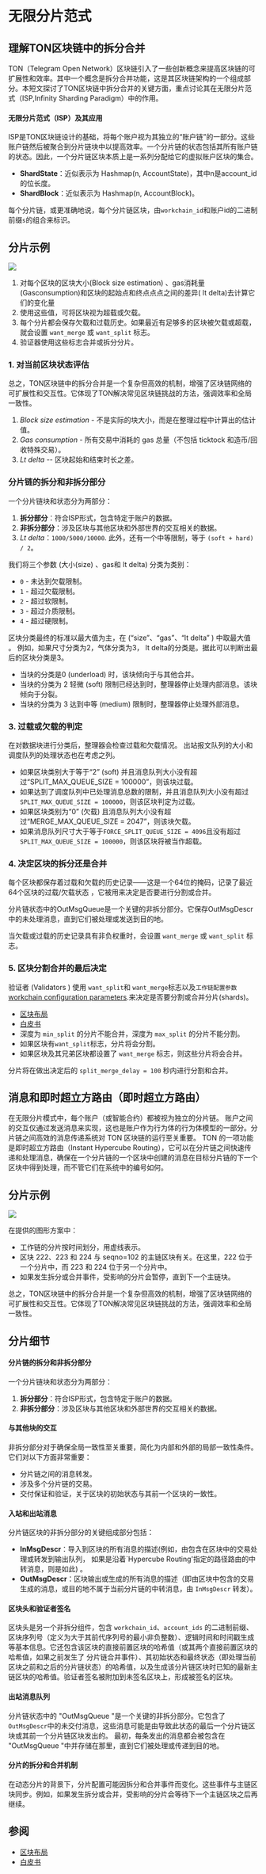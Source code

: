 # 无限分片范式

## 理解TON区块链中的拆分合并

TON（Telegram Open Network）区块链引入了一些创新概念来提高区块链的可扩展性和效率。其中一个概念是拆分合并功能，这是其区块链架构的一个组成部分。本短文探讨了TON区块链中拆分合并的关键方面，重点讨论其在无限分片范式（ISP,Infinity Sharding Paradigm）中的作用。

#### 无限分片范式（ISP）及其应用

ISP是TON区块链设计的基础，将每个账户视为其独立的“账户链”的一部分。这些账户链然后被聚合到分片链块中以提高效率。一个分片链的状态包括其所有账户链的状态。因此，一个分片链区块本质上是一系列分配给它的虚拟账户区块的集合。

- **ShardState**：近似表示为 Hashmap(n, AccountState)，其中n是account_id的位长度。
- **ShardBlock**：近似表示为 Hashmap(n, AccountBlock)。

每个分片链，或更准确地说，每个分片链区块，由`workchain_id`和账户id的二进制前缀`s`的组合来标识。

## 分片示例

![](/img/docs/blockchain-fundamentals/split-merge.svg)

1. 对每个区块的区块大小(Block size estimation) 、gas消耗量(Gasconsumption)和区块的起始点和终点点点之间的差异( lt delta)去计算它们的变化量
2. 使用这些值，可将区块视为超载或欠载。
3. 每个分片都会保存欠载和过载历史。如果最近有足够多的区块被欠载或超载，就会设置 `want_merge` 或 `want_split` 标志。
4. 验证器使用这些标志合并或拆分分片。

### 1. 对当前区块状态评估

总之，TON区块链中的拆分合并是一个复杂但高效的机制，增强了区块链网络的可扩展性和交互性。它体现了TON解决常见区块链挑战的方法，强调效率和全局一致性。

1. _Block size estimation_ - 不是实际的块大小，而是在整理过程中计算出的估计值。
2. _Gas consumption_ - 所有交易中消耗的 gas 总量（不包括 ticktock 和造币/回收特殊交易）。
3. _Lt delta_ -- 区块起始和结束时长之差。

### 分片链的拆分和非拆分部分

一个分片链块和状态分为两部分：

1. **拆分部分**：符合ISP形式，包含特定于账户的数据。
2. **非拆分部分**：涉及区块与其他区块和外部世界的交互相关的数据。
3. _Lt delta_：`1000/5000/10000`.
   此外，还有一个中等限制，等于 `(soft + hard) / 2`。

我们将三个参数 (大小(size) 、gas和 lt delta) 分类为类别：

- `0` - 未达到欠载限制。
- `1` - 超过欠载限制。
- `2` - 超过软限制。
- `3` - 超过介质限制。
- `4` - 超过硬限制。

区块分类最终的标准以最大值为主，在 (“size”、“gas”、“lt delta” ) 中取最大值
。 例如，如果尺寸分类为2，气体分类为3， lt delta的分类是。据此可以判断出最后的区块分类是3。

- 当块的分类是0 (underload) 时，该块倾向于与其他合并。
- 当块的分类为 2  轻微 (soft) 限制已经达到时，整理器停止处理内部消息。该块倾向于分裂。
- 当块的分类为 3 达到中等 (medium) 限制时，整理器停止处理外部消息。

### 3. 过载或欠载的判定

在对数据块进行分类后，整理器会检查过载和欠载情况。
出站报文队列的大小和调度队列的处理状态也在考虑之列。

- 如果区块类别大于等于“2” (soft) 并且消息队列大小没有超过“SPLIT_MAX_QUEUE_SIZE = 100000”，则该块过载。
- 如果达到了调度队列中已处理消息总数的限制，并且消息队列大小没有超过`SPLIT_MAX_QUEUE_SIZE = 100000`，则该区块判定为过载。
- 如果区块类别为“0” (欠载) 且消息队列大小没有超过“MERGE_MAX_QUEUE_SIZE = 2047”，则该块欠载。
- 如果消息队列尺寸大于等于`FORCE_SPLIT_QUEUE_SIZE = 4096`且没有超过`SPLIT_MAX_QUEUE_SIZE = 100000`，则该区块将被当作超载。

### 4. 决定区块的拆分还是合并

每个区块都保存着过载和欠载的历史记录——这是一个64位的掩码，记录了最近64个区块的过载/欠载状态 ，它被用来决定是否要进行分割或合并。

分片链状态中的OutMsgQueue是一个关键的非拆分部分。它保存OutMsgDescr中的未处理消息，直到它们被处理或发送到目的地。

当欠载或过载的历史记录具有非负权重时，会设置 `want_merge` 或 `want_split` 标志。

### 5. 区块分割合并的最后决定

验证者 (Validators ) 使用 `want_split`和 `want_merge`标志以及`工作链配置参数`[workchain configuration parameters](/v3/documentation/network/configs/blockchain-configs#param-12).来决定是否要分割或合并分片(shards)。

- [区块布局](/develop/data-formats/block-layout)
- [白皮书](/learn/docs)
- 深度为 `min_split` 的分片不能合并，深度为 `max_split` 的分片不能分割。
- 如果区块有`want_split`标志，分片将会分割。
- 如果区块及其兄弟区块都设置了 `want_merge` 标志，则这些分片将会合并。

分片将在做出决定后的 `split_merge_delay = 100` 秒内进行分割和合并。

## 消息和即时超立方路由（即时超立方路由）

在无限分片模式中，每个账户（或智能合约）都被视为独立的分片链。
账户之间的交互仅通过发送消息来实现，这也是账户作为行为体的行为体模型的一部分。分片链之间高效的消息传递系统对 TON 区块链的运行至关重要。 
TON 的一项功能是即时超立方路由（Instant Hypercube Routing），它可以在分片链之间快速传递和处理消息，确保在一个分片链的一个区块中创建的消息在目标分片链的下一个区块中得到处理，而不管它们在系统中的编号如何。

## 分片示例

![](/img/docs/blockchain-fundamentals/shardchains.jpg)

在提供的图形方案中：

- 工作链的分片按时间划分，用虚线表示。
- 区块 222、223 和 224 与 seqno=102 的主链区块有关。在这里，222 位于一个分片中，而 223 和 224 位于另一个分片中。
- 如果发生拆分或合并事件，受影响的分片会暂停，直到下一个主链块。

总之，TON区块链中的拆分合并是一个复杂但高效的机制，增强了区块链网络的可扩展性和交互性。它体现了TON解决常见区块链挑战的方法，强调效率和全局一致性。

## 分片细节

#### 分片链的拆分和非拆分部分

一个分片链块和状态分为两部分：

1. **拆分部分**：符合ISP形式，包含特定于账户的数据。
2. **非拆分部分**：涉及区块与其他区块和外部世界的交互相关的数据。

#### 与其他块的交互

非拆分部分对于确保全局一致性至关重要，简化为内部和外部的局部一致性条件。它们对以下方面非常重要：

- 分片链之间的消息转发。
- 涉及多个分片链的交易。
- 交付保证和验证，关于区块的初始状态与其前一个区块的一致性。

#### 入站和出站消息

分片链区块的非拆分部分的关键组成部分包括：

- **InMsgDescr**：导入到区块的所有消息的描述(例如，由包含在区块中的交易处理或转发到输出队列， 如果是沿着\`Hypercube Routing'指定的路径路由的中转消息，则是如此) 。
- **OutMsgDescr**：区块输出或生成的所有消息的描述（即由区块中包含的交易生成的消息，或目的地不属于当前分片链的中转消息，由 `InMsgDescr` 转发）。

#### 区块头和验证者签名

区块头是另一个非拆分组件，包含 `workchain_id`、`account_ids` 的二进制前缀、区块序列号（定义为大于其前代序列号的最小非负整数）、逻辑时间和时间戳生成等基本信息。它还包含该区块的直接前置区块的哈希值（或其两个直接前置区块的哈希值，如果之前发生了
分片链合并事件）、其初始状态和最终状态（即处理当前区块之前和之后的分片链状态）的哈希值，以及生成该分片链区块时已知的最新主链区块的哈希值。验证者签名被附加到未签名区块上，形成被签名的区块。

#### 出站消息队列

分片链状态中的 "OutMsgQueue "是一个关键的非拆分部分。它包含了`OutMsgDescr`中的未交付消息，这些消息可能是由导致此状态的最后一个分片链区块或其前一个分片链区块发出的。 
最初，每条发出的消息都会被包含在 "OutMsgQueue "中并存储在那里，直到它们被处理或传递到目的地。

#### 分片的拆分和合并机制

在动态分片的背景下，分片配置可能因拆分和合并事件而变化。这些事件与主链区块同步。例如，如果发生拆分或合并，受影响的分片会等待下一个主链区块之后再继续。

## 参阅

- [区块布局](/v3/documentation/data-formats/tlb/block-layout)
- [白皮书](/v3/documentation/whitepapers/overview)
